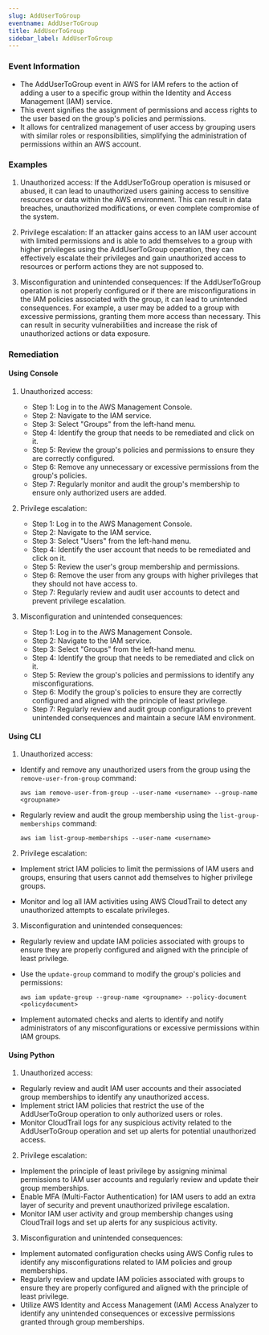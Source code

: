 ```yaml
--- 
slug: AddUserToGroup
eventname: AddUserToGroup
title: AddUserToGroup
sidebar_label: AddUserToGroup
---
```

                       
### Event Information

- The AddUserToGroup event in AWS for IAM refers to the action of adding a user to a specific group within the Identity and Access Management (IAM) service.
- This event signifies the assignment of permissions and access rights to the user based on the group's policies and permissions.
- It allows for centralized management of user access by grouping users with similar roles or responsibilities, simplifying the administration of permissions within an AWS account.


### Examples

1. Unauthorized access: If the AddUserToGroup operation is misused or abused, it can lead to unauthorized users gaining access to sensitive resources or data within the AWS environment. This can result in data breaches, unauthorized modifications, or even complete compromise of the system.

2. Privilege escalation: If an attacker gains access to an IAM user account with limited permissions and is able to add themselves to a group with higher privileges using the AddUserToGroup operation, they can effectively escalate their privileges and gain unauthorized access to resources or perform actions they are not supposed to.

3. Misconfiguration and unintended consequences: If the AddUserToGroup operation is not properly configured or if there are misconfigurations in the IAM policies associated with the group, it can lead to unintended consequences. For example, a user may be added to a group with excessive permissions, granting them more access than necessary. This can result in security vulnerabilities and increase the risk of unauthorized actions or data exposure.

### Remediation

#### Using Console

1. Unauthorized access:
   - Step 1: Log in to the AWS Management Console.
   - Step 2: Navigate to the IAM service.
   - Step 3: Select "Groups" from the left-hand menu.
   - Step 4: Identify the group that needs to be remediated and click on it.
   - Step 5: Review the group's policies and permissions to ensure they are correctly configured.
   - Step 6: Remove any unnecessary or excessive permissions from the group's policies.
   - Step 7: Regularly monitor and audit the group's membership to ensure only authorized users are added.

2. Privilege escalation:
   - Step 1: Log in to the AWS Management Console.
   - Step 2: Navigate to the IAM service.
   - Step 3: Select "Users" from the left-hand menu.
   - Step 4: Identify the user account that needs to be remediated and click on it.
   - Step 5: Review the user's group membership and permissions.
   - Step 6: Remove the user from any groups with higher privileges that they should not have access to.
   - Step 7: Regularly review and audit user accounts to detect and prevent privilege escalation.

3. Misconfiguration and unintended consequences:
   - Step 1: Log in to the AWS Management Console.
   - Step 2: Navigate to the IAM service.
   - Step 3: Select "Groups" from the left-hand menu.
   - Step 4: Identify the group that needs to be remediated and click on it.
   - Step 5: Review the group's policies and permissions to identify any misconfigurations.
   - Step 6: Modify the group's policies to ensure they are correctly configured and aligned with the principle of least privilege.
   - Step 7: Regularly review and audit group configurations to prevent unintended consequences and maintain a secure IAM environment.

#### Using CLI

1. Unauthorized access:
- Identify and remove any unauthorized users from the group using the `remove-user-from-group` command:
  ```
  aws iam remove-user-from-group --user-name <username> --group-name <groupname>
  ```

- Regularly review and audit the group membership using the `list-group-memberships` command:
  ```
  aws iam list-group-memberships --user-name <username>
  ```

2. Privilege escalation:
- Implement strict IAM policies to limit the permissions of IAM users and groups, ensuring that users cannot add themselves to higher privilege groups.

- Monitor and log all IAM activities using AWS CloudTrail to detect any unauthorized attempts to escalate privileges.

3. Misconfiguration and unintended consequences:
- Regularly review and update IAM policies associated with groups to ensure they are properly configured and aligned with the principle of least privilege.

- Use the `update-group` command to modify the group's policies and permissions:
  ```
  aws iam update-group --group-name <groupname> --policy-document <policydocument>
  ```

- Implement automated checks and alerts to identify and notify administrators of any misconfigurations or excessive permissions within IAM groups.

#### Using Python

1. Unauthorized access:
- Regularly review and audit IAM user accounts and their associated group memberships to identify any unauthorized access.
- Implement strict IAM policies that restrict the use of the AddUserToGroup operation to only authorized users or roles.
- Monitor CloudTrail logs for any suspicious activity related to the AddUserToGroup operation and set up alerts for potential unauthorized access.

2. Privilege escalation:
- Implement the principle of least privilege by assigning minimal permissions to IAM user accounts and regularly review and update their group memberships.
- Enable MFA (Multi-Factor Authentication) for IAM users to add an extra layer of security and prevent unauthorized privilege escalation.
- Monitor IAM user activity and group membership changes using CloudTrail logs and set up alerts for any suspicious activity.

3. Misconfiguration and unintended consequences:
- Implement automated configuration checks using AWS Config rules to identify any misconfigurations related to IAM policies and group memberships.
- Regularly review and update IAM policies associated with groups to ensure they are properly configured and aligned with the principle of least privilege.
- Utilize AWS Identity and Access Management (IAM) Access Analyzer to identify any unintended consequences or excessive permissions granted through group memberships.


 